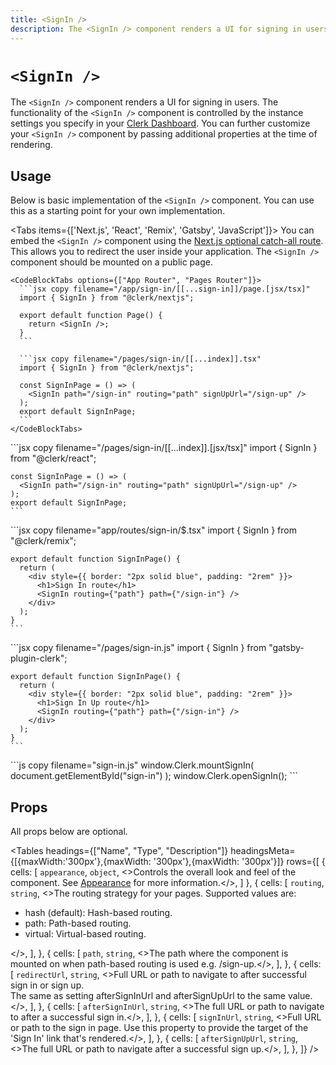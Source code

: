 ```yaml
---
title: <SignIn />
description: The <SignIn /> component renders a UI for signing in users.
---
```


# `<SignIn />`

<Images
  width={496}
  height={564}
  src="/docs/images/ui-components/component-sign_in.svg"
  alt="Sign in component example"
/>

The `<SignIn />` component renders a UI for signing in users. The functionality of the `<SignIn />` component is controlled by the instance settings you specify in your [Clerk Dashboard](https://dashboard.clerk.dev). You can further customize your `<SignIn />` component by passing additional properties at the time of rendering.

## Usage

Below is basic implementation of the `<SignIn />` component. You can use this as a starting point for your own implementation.

<Tabs items={['Next.js', 'React', 'Remix', 'Gatsby', 'JavaScript']}>
  <Tab>
    You can embed the `<SignIn />` component using the [Next.js optional catch-all route](https://nextjs.org/docs/pages/building-your-application/routing/dynamic-routes#optional-catch-all-routes). This allows you to redirect the user inside your application. The `<SignIn />` component should be mounted on a public page.

    <CodeBlockTabs options={["App Router", "Pages Router"]}>
      ```jsx copy filename="/app/sign-in/[[...sign-in]]/page.[jsx/tsx]"
      import { SignIn } from "@clerk/nextjs";

      export default function Page() {
        return <SignIn />;
      }
      ```

      ```jsx copy filename="/pages/sign-in/[[...index]].tsx"
      import { SignIn } from "@clerk/nextjs";

      const SignInPage = () => (
        <SignIn path="/sign-in" routing="path" signUpUrl="/sign-up" />
      );
      export default SignInPage;
      ```
    </CodeBlockTabs>
  </Tab>

  <Tab>
    ```jsx copy filename="/pages/sign-in/[[...index]].[jsx/tsx]"
    import { SignIn } from "@clerk/react";

    const SignInPage = () => (
      <SignIn path="/sign-in" routing="path" signUpUrl="/sign-up" />
    );
    export default SignInPage;
    ```
  </Tab>

  <Tab>
    ```jsx copy filename="app/routes/sign-in/$.tsx"
    import { SignIn } from "@clerk/remix";

    export default function SignInPage() {
      return (
        <div style={{ border: "2px solid blue", padding: "2rem" }}>
          <h1>Sign In route</h1>
          <SignIn routing={"path"} path={"/sign-in"} />
        </div>
      );
    }
    ```
  </Tab>

  <Tab>
    ```jsx copy filename="/pages/sign-in.js"
    import { SignIn } from "gatsby-plugin-clerk";

    export default function SignInPage() {
      return (
        <div style={{ border: "2px solid blue", padding: "2rem" }}>
          <h1>Sign In Up route</h1>
          <SignIn routing={"path"} path={"/sign-in"} />
        </div>
      );
    }
    ```
  </Tab>

  <Tab>
    ```js copy filename="sign-in.js"
    window.Clerk.mountSignIn(
      document.getElementById("sign-in")
    );
    window.Clerk.openSignIn();
    ```
  </Tab>  
</Tabs>

## Props

All props below are optional.

<Tables
  headings={["Name", "Type", "Description"]}
  headingsMeta={[{maxWidth:'300px'},{maxWidth: '300px'},{maxWidth: '300px'}]}
  rows={[
    {
      cells: [
        <code>appearance</code>,
        <code>object</code>,
        <>Controls the overall look and feel of the component. See <a href="/docs/components/customization/overview">Appearance</a> for more information.</>,
      ]
    },
    {
      cells: [
        <code>routing</code>,
        <code>string</code>,
        <>The routing strategy for your pages. Supported values are:
          <ul>
            <li>hash (default): Hash-based routing.</li>
            <li>path: Path-based routing.</li> 
            <li>virtual: Virtual-based routing.</li>
          </ul>
        </>,
      ],
    },
    {
      cells: [
        <code>path</code>,
        <code>string</code>,
        <>The path where the component is mounted on when path-based routing is used e.g. /sign-up.</>,
      ],
    },
    {
      cells: [
        <code>redirectUrl</code>,
        <code>string</code>,
        <>Full URL or path to navigate to after successful sign in or sign up.
        <br/>The same as setting afterSignInUrl and afterSignUpUrl to the same value.</>,
      ],
    },
    {
      cells: [
        <code>afterSignInUrl</code>,
        <code>string</code>,
        <>The full URL or path to navigate to after a successful sign in.</>,
      ],
    },
    {
      cells: [
        <code>signInUrl</code>,
        <code>string</code>,
        <>Full URL or path to the sign in page. Use this property to provide the target of the 'Sign In' link that's rendered.</>,
      ],
    },
    {
      cells: [
        <code>afterSignUpUrl</code>,
        <code>string</code>,
        <>The full URL or path to navigate after a successful sign up.</>,
      ],
    },
  ]}
/>
